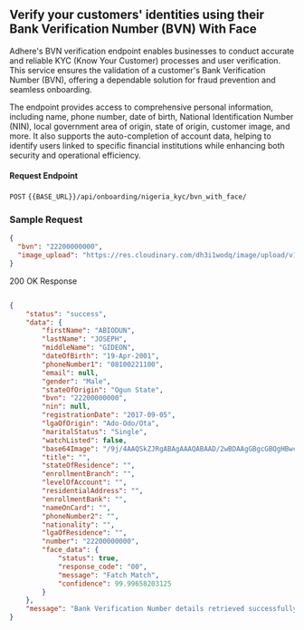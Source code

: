## Verify your customers' identities using their Bank Verification Number (BVN) With Face

Adhere's BVN verification endpoint enables businesses to conduct accurate and reliable KYC (Know Your Customer) processes and user verification. This service ensures the validation of a customer's Bank Verification Number (BVN), offering a dependable solution for fraud prevention and seamless onboarding.

The endpoint provides access to comprehensive personal information, including name, phone number, date of birth, National Identification Number (NIN), local government area of origin, state of origin, customer image, and more. It also supports the auto-completion of account data, helping to identify users linked to specific financial institutions while enhancing both security and operational efficiency.

#### Request Endpoint

`POST` `{{BASE_URL}}/api/onboarding/nigeria_kyc/bvn_with_face/`


### Sample Request

```json
{
  "bvn": "22200000000",
  "image_upload": "https://res.cloudinary.com/dh3i1wodq/image/upload/v1675410981/profile.jpg"
}
```

200 OK Response

```json

{
    "status": "success",
    "data": {
        "firstName": "ABIODUN",
        "lastName": "JOSEPH",
        "middleName": "GIDEON",
        "dateOfBirth": "19-Apr-2001",
        "phoneNumber1": "08100221100",
        "email": null,
        "gender": "Male",
        "stateOfOrigin": "Ogun State",
        "bvn": "22200000000",
        "nin": null,
        "registrationDate": "2017-09-05",
        "lgaOfOrigin": "Ado-Odo/Ota",
        "maritalStatus": "Single",
        "watchListed": false,
        "base64Image": "/9j/4AAQSkZJRgABAgAAAQABAAD/2wBDAAgGBgcGBQgHBwcJCQgKDBQNDAsLDBkSEw8UHRofHh0aHBwgJC4nICIsIxwcKDcpLDAxNDQ0Hyc5PTgyPC4zNDL=",
        "title": "",
        "stateOfResidence": "",
        "enrollmentBranch": "",
        "levelOfAccount": "",
        "residentialAddress": "",
        "enrollmentBank": "",
        "nameOnCard": "",
        "phoneNumber2": "",
        "nationality": "",
        "lgaOfResidence": "",
        "number": "22200000000",
        "face_data": {
            "status": true,
            "response_code": "00",
            "message": "Fatch Match",
            "confidence": 99.99658203125
        }
    },
    "message": "Bank Verification Number details retrieved successfully"
}
```
